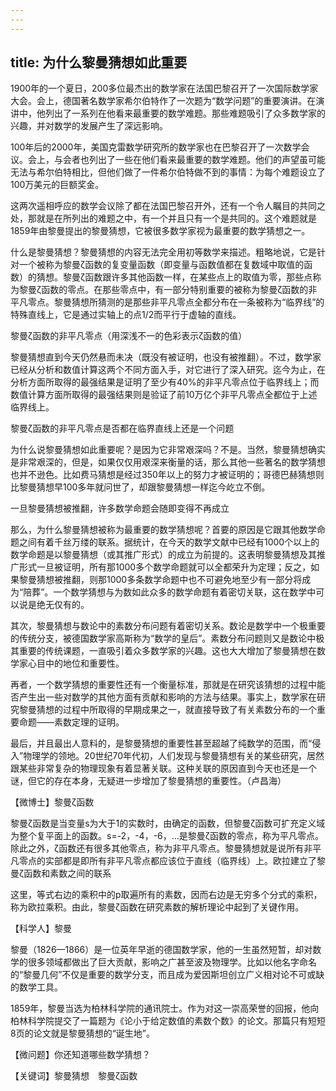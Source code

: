 ```yaml
---
---
---
```

title: 为什么黎曼猜想如此重要
---




1900年的一个夏日，200多位最杰出的数学家在法国巴黎召开了一次国际数学家大会。会上，德国著名数学家希尔伯特作了一次题为“数学问题”的重要演讲。在演讲中，他列出了一系列在他看来最重要的数学难题。那些难题吸引了众多数学家的兴趣，并对数学的发展产生了深远影响。

100年后的2000年，美国克雷数学研究所的数学家也在巴黎召开了一次数学会议。会上，与会者也列出了一些在他们看来最重要的数学难题。他们的声望虽可能无法与希尔伯特相比，但他们做了一件希尔伯特做不到的事情：为每个难题设立了100万美元的巨额奖金。

这两次遥相呼应的数学会议除了都在法国巴黎召开外，还有一个令人瞩目的共同之处，那就是在所列出的难题之中，有一个并且只有一个是共同的。这个难题就是1859年由黎曼提出的黎曼猜想，它被很多数学家视为最重要的数学猜想之一。

什么是黎曼猜想？黎曼猜想的内容无法完全用初等数学来描述。粗略地说，它是针对一个被称为黎曼ζ函数的复变量函数（即变量与函数值都在复数域中取值的函数）的猜想。黎曼ζ函数跟许多其他函数一样，在某些点上的取值为零，那些点称为黎曼ζ函数的零点。在那些零点中，有一部分特别重要的被称为黎曼ζ函数的非平凡零点。黎曼猜想所猜测的是那些非平凡零点全都分布在一条被称为“临界线”的特殊直线上，它是通过实轴上的点1/2而平行于虚轴的直线。

黎曼ζ函数的非平凡零点（用深浅不一的色彩表示ζ函数的值）



黎曼猜想直到今天仍然悬而未决（既没有被证明，也没有被推翻）。不过，数学家已经从分析和数值计算这两个不同方面入手，对它进行了深入研究。迄今为止，在分析方面所取得的最强结果是证明了至少有40%的非平凡零点位于临界线上；而数值计算方面所取得的最强结果则是验证了前10万亿个非平凡零点全都位于上述临界线上。

黎曼ζ函数的非平凡零点是否都在临界直线上还是一个问题



为什么说黎曼猜想如此重要呢？是因为它非常艰深吗？不是。当然，黎曼猜想确实是非常艰深的，但是，如果仅仅用艰深来衡量的话，那么其他一些著名的数学猜想也并不逊色。比如费马猜想是经过350年以上的努力才被证明的；哥德巴赫猜想则比黎曼猜想早100多年就问世了，却跟黎曼猜想一样迄今屹立不倒。

一旦黎曼猜想被推翻，许多数学命题会随即变得不再成立



那么，为什么黎曼猜想被称为最重要的数学猜想呢？首要的原因是它跟其他数学命题之间有着千丝万缕的联系。据统计，在今天的数学文献中已经有1000个以上的数学命题是以黎曼猜想（或其推广形式）的成立为前提的。这表明黎曼猜想及其推广形式一旦被证明，所有那1000多个数学命题就可以全都荣升为定理；反之，如果黎曼猜想被推翻，则那1000多条数学命题中也不可避免地至少有一部分将成为“陪葬”。一个数学猜想与为数如此众多的数学命题有着密切关联，这在数学中可以说是绝无仅有的。

其次，黎曼猜想与数论中的素数分布问题有着密切关系。数论是数学中一个极重要的传统分支，被德国数学家高斯称为“数学的皇后”。素数分布问题则又是数论中极其重要的传统课题，一直吸引着众多数学家的兴趣。这也大大增加了黎曼猜想在数学家心目中的地位和重要性。

再者，一个数学猜想的重要性还有一个衡量标准，那就是在研究该猜想的过程中能否产生出一些对数学的其他方面有贡献和影响的方法与结果。事实上，数学家在研究黎曼猜想的过程中所取得的早期成果之一，就直接导致了有关素数分布的一个重要命题——素数定理的证明。

最后，并且最出人意料的，是黎曼猜想的重要性甚至超越了纯数学的范围，而“侵入”物理学的领地。20世纪70年代初，人们发现与黎曼猜想有关的某些研究，居然跟某些非常复杂的物理现象有着显著关联。这种关联的原因直到今天也还是一个谜，但它的存在本身，无疑进一步增加了黎曼猜想的重要性。（卢昌海）





【微博士】黎曼ζ函数

黎曼ζ函数是当变量s为大于1的实数时，由确定的函数，但黎曼ζ函数可扩充定义域为整个复平面上的函数。s=-2，-4，-6，…是黎曼ζ函数的零点，称为平凡零点。除此之外，ζ函数还有很多其他零点，称为非平凡零点。黎曼猜想就是说所有非平凡零点的实部都是即所有非平凡零点都应该位于直线（临界线）上。欧拉建立了黎曼ζ函数和素数之间的联系



这里，等式右边的乘积中的p取遍所有的素数，因而右边是无穷多个分式的乘积，称为欧拉乘积。由此，黎曼ζ函数在研究素数的解析理论中起到了关键作用。

【科学人】黎曼



黎曼（1826—1866）是一位英年早逝的德国数学家，他的一生虽然短暂，却对数学的很多领域都做出了巨大贡献，影响之广甚至波及物理学。比如以他名字命名的“黎曼几何”不仅是重要的数学分支，而且成为爱因斯坦创立广义相对论不可或缺的数学工具。

1859年，黎曼当选为柏林科学院的通讯院士。作为对这一崇高荣誉的回报，他向柏林科学院提交了一篇题为《论小于给定数值的素数个数》的论文。那篇只有短短8页的论文就是黎曼猜想的“诞生地”。

【微问题】你还知道哪些数学猜想？

【关键词】黎曼猜想　黎曼ζ函数